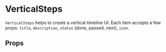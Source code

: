 

# VerticalSteps

`VerticalSteps` helps to create a vertical timeline UI. Each item accepts a few props: `title`, `description`, `status` (done, passed, next), `icon`.

<Canvas withSource="open">
    <Story id="components-verticalsteps--basic" />
</Canvas>

## Props

<div class="hidden">
    <Primary />
</div>

<ArgsTable story={PRIMARY_STORY} />
